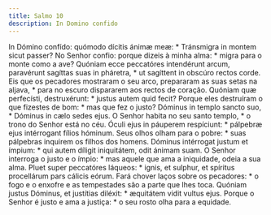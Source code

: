 ```yaml
---
title: Salmo 10
description: In Domino confido
---
```


<div class="grid grid-cols-2 gap-5">
  <span class="text-justify">
    In Dómino confído: quómodo dícitis ánimæ meæ: * Tránsmigra in montem sicut
    passer?
  </span>
  <span class="text-justify">
    No Senhor confio: porque dizeis à minha alma: * migra para o monte como a
    ave?
  </span>
  <span class="text-justify">
    Quóniam ecce peccatóres intendérunt arcum, paravérunt sagíttas suas in
    pháretra, * ut sagíttent in obscúro rectos corde.
  </span>
  <span class="text-justify">
    Eis que os pecadores mostraram o seu arco, prepararam as suas setas na
    aljava, * para no escuro dispararem aos rectos de coração.
  </span>
  <span class="text-justify">
    Quóniam quæ perfecísti, destruxérunt: * justus autem quid fecit?
  </span>
  <span class="text-justify">
    Porque eles destruíram o que fizestes de bom: * mas que fez o justo?
  </span>
  <span class="text-justify">
    Dóminus in templo sancto suo, * Dóminus in cælo sedes ejus.
  </span>
  <span class="text-justify">
    O Senhor habita no seu santo templo, * o trono do Senhor está no céu.
  </span>
  <span class="text-justify">
    Óculi ejus in páuperem respíciunt: * pálpebræ ejus intérrogant fílios
    hóminum.
  </span>
  <span class="text-justify">
    Seus olhos olham para o pobre: * suas pálpebras inquirem os filhos dos
    homens.
  </span>
  <span class="text-justify">
    Dóminus intérrogat justum et ímpium: * qui autem díligit iniquitátem, odit
    ánimam suam.
  </span>
  <span class="text-justify">
    O Senhor interroga o justo e o ímpio: * mas aquele que ama a iniquidade,
    odeia a sua alma.
  </span>
  <span class="text-justify">
    Pluet super peccatóres láqueos: * ignis, et sulphur, et spíritus procellárum
    pars cálicis eórum.
  </span>
  <span class="text-justify">
    Fará chover laços sobre os pecadores: * o fogo e o enxofre e as tempestades
    são a parte que lhes toca.
  </span>
  <span class="text-justify">
    Quóniam justus Dóminus, et justítias diléxit: * æquitátem vidit vultus ejus.
  </span>
  <span class="text-justify">
    Porque o Senhor é justo e ama a justiça: * o seu rosto olha para a equidade.
  </span>
</div>
